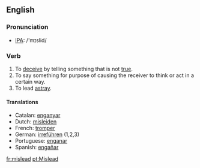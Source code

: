 ==English==
=== Pronunciation ===
*[[w:IPA|IPA]]: /'mɪslid/

=== Verb ===
{{irregverb|'''to mislead'''|'''[[misleads]]'''|'''[[misled]]'''|'''[[misled]]'''|'''[[misleading]]'''}}

# To [[deceive]] by telling something that is not [[true]].
# To say something for purpose of causing the receiver to think or act in a certain way.
# To lead [[astray]].

==== Translations ====
*Catalan: [[enganyar]]
*Dutch: [[misleiden]]
*French: [[tromper]]
*German: [[irreführen]] (1,2,3)
*Portuguese: [[enganar]]
*Spanish: [[engañar]]

[[fr:mislead]]
[[pt:Mislead]]